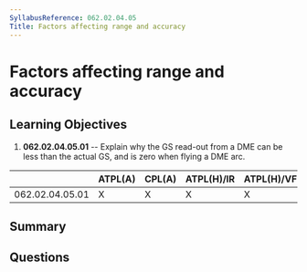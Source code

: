 ```yaml
---
SyllabusReference: 062.02.04.05
Title: Factors affecting range and accuracy
---
```


# Factors affecting range and accuracy

## Learning Objectives

1.  **062.02.04.05.01** -- Explain why the GS read-out from a DME can be less
    than the actual GS, and is zero when flying a DME arc.

|                 | ATPL(A) | CPL(A) | ATPL(H)/IR | ATPL(H)/VFR | CPL(H) | IR | CBIR(A) |
| --------------- | ------- | ------ | ---------- | ----------- | ------ | -- | ------- |
| 062.02.04.05.01 | X       | X      | X          | X           | X      | X  | X       |

## Summary

## Questions
